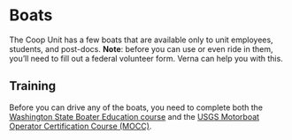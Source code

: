 # Boats

The Coop Unit has a few boats that are available only to unit employees, students, and post-docs. **Note**: before you can use or even ride in them, you'll need to fill out a federal volunteer form. Verna can help you with this.

## Training

Before you can drive any of the boats, you need to complete both the [Washington State Boater Education course](https://parks.state.wa.us/442/Mandatory-Boater-Education) and the [USGS Motorboat Operator Certification Course (MOCC)](https://water.usgs.gov/admin/memo/policy/wrdpolicy96.25.html).

